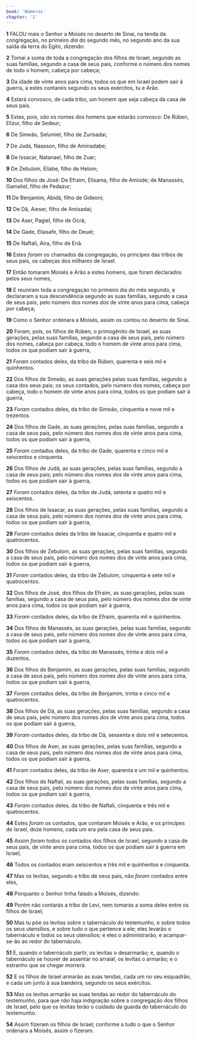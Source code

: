 ```yaml
---
book: 'Números'
chapter: '1'
---
```


**1** FALOU mais o Senhor a Moisés no deserto de Sinai, na tenda da congregação, no primeiro _dia_ do segundo mês, no segundo ano da sua saída da terra do Egito, dizendo:

**2** Tomai a soma de toda a congregação dos filhos de Israel, segundo as suas famílias, segundo a casa de seus pais, conforme o número dos nomes de todo o homem, cabeça por cabeça;

**3** Da idade de vinte anos para cima, todos os que em Israel podem sair à guerra, a estes contareis segundo os seus exércitos, tu e Arão.

**4** Estará convosco, de cada tribo, um homem que seja cabeça da casa de seus pais.

**5** Estes, pois, _são_ os nomes dos homens que estarão convosco: De Rúben, Elizur, filho de Sedeur;

**6** De Simeão, Selumiel, filho de Zurisadai;

**7** De Judá, Naasson, filho de Aminadabe;

**8** De Issacar, Natanael, filho de Zuar;

**9** De Zebulom, Eliabe, filho de Helom;

**10** Dos filhos de José: De Efraim, Elisama, filho de Amiúde; de Manassés, Gamaliel, filho de Pedazur;

**11** De Benjamim, Abidã, filho de Gideoni;

**12** De Dã, Aieser, filho de Amisadai;

**13** De Aser, Pagiel, filho de Ocrã;

**14** De Gade, Eliasafe, filho de Deuel;

**15** De Naftali, Aira, filho de Enã.

**16** Estes _foram_ os chamados da congregação, os príncipes das tribos de seus pais, os cabeças dos milhares de Israel.

**17** Então tomaram Moisés e Arão a estes homens, que foram declarados pelos _seus_ nomes,

**18** E reuniram toda a congregação no primeiro dia do mês segundo, e declararam a sua descendência segundo as suas famílias, segundo a casa de seus pais, pelo número dos nomes _dos_ de vinte anos para cima, cabeça por cabeça;

**19** Como o Senhor ordenara a Moisés, assim os contou no deserto de Sinai.

**20** Foram, pois, os filhos de Rúben, o primogênito de Israel, as suas gerações, pelas suas famílias, segundo a casa de seus pais, pelo número dos nomes, cabeça por cabeça, todo o homem de vinte anos para cima, todos os que podiam sair à guerra,

**21** _Foram_ contados deles, da tribo de Rúben, quarenta e seis mil e quinhentos.

**22** Dos filhos de Simeão, as suas gerações pelas suas famílias, segundo a casa dos seus pais; os seus contados, pelo número dos nomes, cabeça por cabeça, todo o homem de vinte anos para cima, todos os que podiam sair à guerra,

**23** _Foram_ contados deles, da tribo de Simeão, cinquenta e nove mil e trezentos.

**24** Dos filhos de Gade, as suas gerações, pelas suas famílias, segundo a casa de seus pais, pelo número dos nomes dos de vinte anos para cima, todos os que podiam sair à guerra,

**25** _Foram_ contados deles, da tribo de Gade, quarenta e cinco mil e seiscentos e cinquenta.

**26** Dos filhos de Judá, as suas gerações, pelas suas famílias, segundo a casa de seus pais; pelo número dos nomes _dos_ de vinte anos para cima, todos os que podiam sair à guerra,

**27** _Foram_ contados deles, da tribo de Judá, setenta e quatro mil e seiscentos.

**28** Dos filhos de Issacar, as suas gerações, pelas suas famílias, segundo a casa de seus pais, pelo número dos nomes _dos_ de vinte anos para cima, todos os que podiam sair à guerra,

**29** _Foram_ contados deles da tribo de Issacar, cinquenta e quatro mil e quatrocentos.

**30** Dos filhos de Zebulom, as suas gerações, pelas suas famílias, segundo a casa de seus pais, pelo número dos nomes _dos_ de vinte anos para cima, todos os que podiam sair à guerra,

**31** _Foram_ contados deles, da tribo de Zebulom, cinquenta e sete mil e quatrocentos.

**32** Dos filhos de José, dos filhos de Efraim, as suas gerações, pelas suas famílias, segundo a casa de seus pais, pelo número dos nomes _dos_ de vinte anos para cima, todos os que podiam sair à guerra,

**33** _Foram_ contados deles, da tribo de Efraim, quarenta mil e quinhentos.

**34** Dos filhos de Manassés, as suas gerações, pelas suas famílias, segundo a casa de seus pais, pelo número dos nomes _dos_ de vinte anos para cima, todos os que podiam sair à guerra,

**35** _Foram_ contados deles, da tribo de Manassés, trinta e dois mil e duzentos.

**36** Dos filhos de Benjamim, as suas gerações, pelas suas famílias, segundo a casa de seus pais, pelo número dos nomes _dos_ de vinte anos para cima, todos os que podiam sair à guerra,

**37** _Foram_ contados deles, da tribo de Benjamim, trinta e cinco mil e quatrocentos.

**38** Dos filhos de Dã, as suas gerações, pelas suas famílias, segundo a casa de seus pais, pelo número dos nomes _dos_ de vinte anos para cima, todos os que podiam sair à guerra,

**39** _Foram_ contados deles, da tribo de Dã, sessenta e dois mil e setecentos.

**40** Dos filhos de Aser, as suas gerações, pelas suas famílias, segundo a casa de seus pais, pelo número dos nomes _dos_ de vinte anos para cima, todos os que podiam sair à guerra,

**41** Foram contados deles, da tribo de Aser, quarenta e um mil e quinhentos.

**42** Dos filhos de Naftali, as suas gerações, pelas suas famílias, segundo a casa de seus pais, pelo número dos nomes _dos_ de vinte anos para cima, todos os que podiam sair à guerra,

**43** _Foram_ contados deles, da tribo de Naftali, cinquenta e três mil e quatrocentos.

**44** Estes _foram_ os contados, que contaram Moisés e Arão, e os príncipes de Israel, doze homens, cada um era pela casa de seus pais.

**45** Assim _foram_ todos os contados dos filhos de Israel, segundo a casa de seus pais, de vinte anos para cima, todos os que podiam sair à guerra em Israel;

**46** Todos os contados eram seiscentos e três mil e quinhentos e cinquenta.

**47** Mas os levitas, segundo a tribo de seus pais, não _foram_ contados entre eles,

**48** Porquanto o Senhor tinha falado a Moisés, dizendo:

**49** Porém não contarás a tribo de Levi, nem tomarás a soma deles entre os filhos de Israel;

**50** Mas tu põe os levitas sobre o tabernáculo do testemunho, e sobre todos os seus utensílios, e sobre tudo o que pertence a ele; eles levarão o tabernáculo e todos os seus utensílios; e eles o administrarão, e acampar-se-ão ao redor do tabernáculo.

**51** E, quando o tabernáculo partir, os levitas o desarmarão; e, quando o tabernáculo se houver de assentar no arraial, os levitas o armarão; e o estranho que se chegar morrerá.

**52** E os filhos de Israel armarão as suas tendas, cada um no seu esquadrão, e cada um junto à sua bandeira, segundo os seus exércitos.

**53** Mas os levitas armarão as suas tendas ao redor do tabernáculo do testemunho, para que não haja indignação sobre a congregação dos filhos de Israel, pelo que os levitas terão o cuidado da guarda do tabernáculo do testemunho.

**54** Assim fizeram os filhos de Israel; conforme a tudo o que o Senhor ordenara a Moisés, assim o fizeram.

